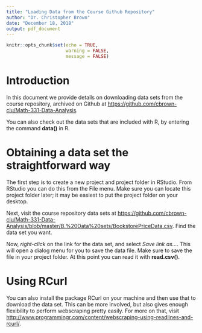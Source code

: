 ```yaml
---
title: "Loading Data from the Course Github Repository"
author: "Dr. Christopher Brown"
date: "December 18, 2018"
output: pdf_document
---
```


```r
knitr::opts_chunk$set(echo = TRUE,
                      warning = FALSE,
                      message = FALSE)
```

# Introduction
In this document we provide details on downloading data sets from the course repository, archived on Github at [https://github.com/cbrown-clu/Math-331-Data-Analysis](https://github.com/cbrown-clu/Math-331-Data-Analysis).

You can also check out the data sets that are included with R, by entering the command **data()** in R.

# Obtaining a data set the straightforward way
The first step is to create a new project and project folder in RStudio.  From RStudio you can do this from the File menu.  Make sure you can locate this project folder later; it may be easiest to put the project folder on your desktop.

Next, visit the course repository data sets at [https://github.com/cbrown-clu/Math-331-Data-Analysis/blob/master/B.%20Data%20sets/BookstorePriceData.csv](https://github.com/cbrown-clu/Math-331-Data-Analysis/blob/master/B.%20Data%20sets/BookstorePriceData.csv).  Find the data set you want.

Now, *right-click* on the link for the data set, and select *Save link as...*.  This will open a dialog menu for you to save the data file.  Make sure to save the file in your project folder.  At this point you can read it with **read.csv()**.

# Using RCurl

You can also install the package RCurl on your machine and then use that to download the data set.  This can be more involved, but also gives enough flexibility to perform webscraping pretty easily.  For more on that, visit [http://www.programmingr.com/content/webscraping-using-readlines-and-rcurl/](http://www.programmingr.com/content/webscraping-using-readlines-and-rcurl/).